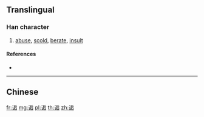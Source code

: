 {{character info/new}}
{{also|詬}}
==Translingual==

===Han character===
{{Han char|rn=149|rad=讠|as=06|sn=8|four=|canj=IVHMR}}

# [[abuse]], [[scold]], [[berate]], [[insult]]

====References====
* {{Han ref|kx=1188.181|hdz=63966.080|uh=8BDF|ud=35807}}

----

==Chinese==
{{zh-see|詬}}

[[fr:诟]]
[[mg:诟]]
[[pl:诟]]
[[th:诟]]
[[zh:诟]]